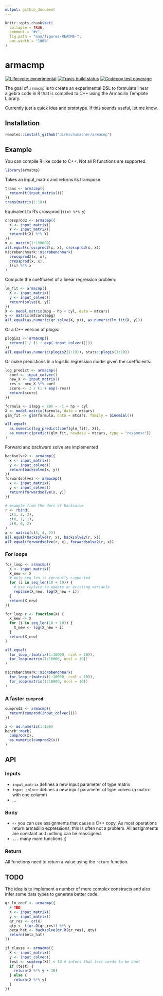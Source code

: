 ```yaml
---
output: github_document
---
```


<!-- README.md is generated from README.Rmd. Please edit that file -->

```r
knitr::opts_chunk$set(
  collapse = TRUE,
  comment = "#>",
  fig.path = "man/figures/README-",
  out.width = "100%"
)
```
# armacmp

<!-- badges: start -->
[![Lifecycle: experimental](https://img.shields.io/badge/lifecycle-experimental-orange.svg)](https://www.tidyverse.org/lifecycle/#experimental)
[![Travis build status](https://travis-ci.org/dirkschumacher/armacmp.svg?branch=master)](https://travis-ci.org/dirkschumacher/armacmp)
[![Codecov test coverage](https://codecov.io/gh/dirkschumacher/armacmp/branch/master/graph/badge.svg)](https://codecov.io/gh/dirkschumacher/armacmp?branch=master)
<!-- badges: end -->

The goal of `armacmp` is to create an experimental DSL to formulate linear algebra code in R that is compiled to C++ using the Armadillo Template Library.

Currently just a quick idea and prototype. If this sounds useful, let me know.

## Installation

``` r
remotes::install_github("dirkschumacher/armacmp")
```

## Example

You can compile R like code to C++. Not all R functions are supported.

```r
library(armacmp)
```


Takes an input_matrix and returns its transpose.

```r
trans <- armacmp({
  return(t(input_matrix()))
})
trans(matrix(1:10))
```

Equivalent to R's crossprod (`t(x) %*% y`)
```r
crossprod2 <- armacmp({
  X <- input_matrix()
  Y <- input_matrix()
  return(t(X) %*% Y)
})
x <- matrix(1:100000)
all.equal(crossprod2(x, x), crossprod(x, x))
microbenchmark::microbenchmark(
  crossprod2(x, x),
  crossprod(x, x),
  t(x) %*% x
)
```

Compute the coefficient of a linear regression problem:

```r
lm_fit <- armacmp({
  X <- input_matrix()
  y <- input_colvec()
  return(solve(X, y))
})
X <- model.matrix(mpg ~ hp + cyl, data = mtcars)
y <- matrix(mtcars$mpg)
all.equal(as.numeric(qr.solve(X, y)), as.numeric(lm_fit(X, y)))
```

Or a C++ version of plogis:

```r
plogis2 <- armacmp({
  return(1 / (1 + exp(-input_colvec())))
})
all.equal(as.numeric(plogis2(1:10)), stats::plogis(1:10))
```

Or make predictions in a logistic regression model given the coefficients:

```r
log_predict <- armacmp({
  coef <- input_colvec()
  new_X <- input_matrix()
  res <- new_X %*% coef
  score <- 1 / (1 + exp(-res))
  return(score)
})

formula <- I(mpg < 20) ~ -1 + hp + cyl
X <- model.matrix(formula, data = mtcars)
glm_fit <- glm(formula, data = mtcars, family = binomial())

all.equal(
  as.numeric(log_predict(coef(glm_fit), X)),
  as.numeric(predict(glm_fit, newdata = mtcars, type = "response"))
)
```


Forward and backward solve are implemented

```r
backsolve2 <- armacmp({
  x <- input_matrix()
  y <- input_colvec()
  return(backsolve(x, y))
})
forwardsolve2 <- armacmp({
  x <- input_matrix()
  y <- input_colvec()
  return(forwardsolve(x, y))
})

# example from the docs of backsolve
r <- rbind(
  c(1, 2, 3),
  c(0, 1, 1),
  c(0, 0, 2)
)
x <- matrix(c(8, 4, 2))
all.equal(backsolve(r, x), backsolve2(r, x))
all.equal(forwardsolve(r, x), forwardsolve2(r, x))
```

### For loops

```r
for_loop <- armacmp({
  X <- input_matrix()
  X_new <- X
  # only seq_len is currently supported
  for (i in seq_len(10 + 10)) {
    # use replace to update an existing variable
    replace(X_new, log(X_new + i))
  }
  return(X_new)
})

for_loop_r <- function(X) {
  X_new <- X
  for (i in seq_len(10 + 10)) {
    X_new <- log(X_new + i)
  }
  return(X_new)
}

all.equal(
  for_loop_r(matrix(1:10000, ncol = 10)),
  for_loop(matrix(1:10000, ncol = 10))
)

microbenchmark::microbenchmark(
  for_loop_r(matrix(1:10000, ncol = 10)),
  for_loop(matrix(1:10000, ncol = 10))
)
```

### A faster `cumprod`

```r
cumprod2 <- armacmp({
  return(cumprod(input_colvec()))
})

x <- as.numeric(1:1e6)
bench::mark(
  cumprod(x),
  as.numeric(cumprod2(x))
)
```

## API

### Inputs

* `input_matrix` defines a new input parameter of type matrix
* `input_colvec` defines a new input parameter of type colvec (a matrix with one column)
* ...

### Body

* `<-` you can use assignments that cause a C++ copy. As most operations return armadillo expressions, this is often not a problem. All assignments are constant and nothing can be reassigned.
* `...` many more functions :)

### Return

All functions need to return a value using the `return` function.

## TODO

The idea is to implement a number of more complex constructs and also infer some data types to generate better code.

```r
qr_lm_coef <- armacmp({
  # TBD
  X <- input_matrix()
  y <- input_matrix()
  qr_res <- qr(X)
  qty <- t(qr.Q(qr_res)) %*% y
  beta_hat <- backsolve(qr.R(qr_res), qty)
  return(beta_hat)
})
```

```r
if_clause <- armacmp({
  X <- input_matrix()
  y <- input_colvec()
  test <- sum(exp(X)) < 10 # infers that test needs to be bool
  if (test) {
    return(X %*% y + 10)
  } else {
    return(X %*% y)
  }
})
```
